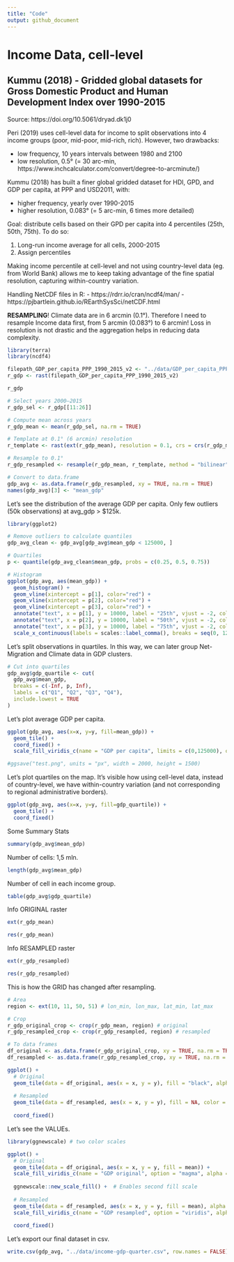 ```yaml
---
title: "Code"
output: github_document
---
```


# Income Data, cell-level

## Kummu (2018) - Gridded global datasets for Gross Domestic Product and Human Development Index over 1990-2015

Source: https://doi.org/10.5061/dryad.dk1j0

Peri (2019) uses cell-level data for income to split observations into 4 income groups (poor, mid-poor, mid-rich, rich). However, two drawbacks:

- low frequency, 10 years intervals between 1980 and 2100
- low resolution, 0.5° (= 30 arc-min, https://www.inchcalculator.com/convert/degree-to-arcminute/)

Kummu (2018) has built a finer global gridded dataset for HDI, GPD, and GDP per capita, at PPP and USD2011, with:

- higher frequency, yearly over 1990-2015
- higher resolution, 0.083° (= 5 arc-min, 6 times more detailed)

Goal: distribute cells based on their GPD per capita into 4 percentiles (25th, 50th, 75th). To do so:

1) Long-run income average for all cells, 2000-2015
2) Assign percentiles

Making income percentile at cell-level and not using country-level data (eg. from World Bank) allows me to keep taking advantage of the fine spatial resolution, capturing within-country variation.

Handling NetCDF files in R:
- https://rdrr.io/cran/ncdf4/man/
- https://pjbartlein.github.io/REarthSysSci/netCDF.html

**RESAMPLING**! Climate data are in 6 arcmin (0.1°). Therefore I need to resample Income data first, from 5 arcmin (0.083°) to 6 arcmin! Loss in resolution is not drastic and the aggregation helps in reducing data complexity. 

```r
library(terra)
library(ncdf4)

filepath_GDP_per_capita_PPP_1990_2015_v2 <- "../data/GDP_per_capita_PPP_1990_2015_v2.nc"
r_gdp <- rast(filepath_GDP_per_capita_PPP_1990_2015_v2)

r_gdp
```

```r
# Select years 2000–2015
r_gdp_sel <- r_gdp[[11:26]]

# Compute mean across years
r_gdp_mean <- mean(r_gdp_sel, na.rm = TRUE)

# Template at 0.1° (6 arcmin) resolution
r_template <- rast(ext(r_gdp_mean), resolution = 0.1, crs = crs(r_gdp_mean))

# Resample to 0.1°
r_gdp_resampled <- resample(r_gdp_mean, r_template, method = "bilinear")

# Convert to data.frame
gdp_avg <- as.data.frame(r_gdp_resampled, xy = TRUE, na.rm = TRUE)
names(gdp_avg)[3] <- "mean_gdp"
```

Let's see the distribution of the average GDP per capita. Only few outliers (50k observations) at avg_gdp > $125k.

```r
library(ggplot2)

# Remove outliers to calculate quantiles
gdp_avg_clean <- gdp_avg[gdp_avg$mean_gdp < 125000, ]

# Quartiles
p <- quantile(gdp_avg_clean$mean_gdp, probs = c(0.25, 0.5, 0.75))

# Histogram
ggplot(gdp_avg, aes(mean_gdp)) +
  geom_histogram() +
  geom_vline(xintercept = p[1], color="red") +
  geom_vline(xintercept = p[2], color="red") +
  geom_vline(xintercept = p[3], color="red") +
  annotate("text", x = p[1], y = 10000, label = "25th", vjust = -2, color = "red") +
  annotate("text", x = p[2], y = 10000, label = "50th", vjust = -2, color = "red") +
  annotate("text", x = p[3], y = 10000, label = "75th", vjust = -2, color = "red") +
  scale_x_continuous(labels = scales::label_comma(), breaks = seq(0, 125000, by=25000))
```

Let's split observations in quartiles. In this way, we can later group Net-Migration and Climate data in GDP clusters.

```r
# Cut into quartiles
gdp_avg$gdp_quartile <- cut(
  gdp_avg$mean_gdp,
  breaks = c(-Inf, p, Inf),
  labels = c("Q1", "Q2", "Q3", "Q4"),
  include.lowest = TRUE
)
```

Let's plot average GDP per capita.

```r
ggplot(gdp_avg, aes(x=x, y=y, fill=mean_gdp)) +
  geom_tile() +
  coord_fixed() +
  scale_fill_viridis_c(name = "GDP per capita", limits = c(0,125000), oob = scales::squish)

#ggsave("test.png", units = "px", width = 2000, height = 1500)
```

Let's plot quartiles on the map. It's visible how using cell-level data, instead of country-level, we have within-country variation (and not corresponding to regional administrative borders).

```r
ggplot(gdp_avg, aes(x=x, y=y, fill=gdp_quartile)) +
  geom_tile() +
  coord_fixed()
```

Some Summary Stats

```r
summary(gdp_avg$mean_gdp)
```

Number of cells: 1,5 mln.

```r
length(gdp_avg$mean_gdp)
```

Number of cell in each income group.

```r
table(gdp_avg$gdp_quartile)
```

Info ORIGINAL raster

```r
ext(r_gdp_mean)
```

```r
res(r_gdp_mean)
```

Info RESAMPLED raster

```r
ext(r_gdp_resampled)
```

```r
res(r_gdp_resampled)
```

This is how the GRID has changed after resampling. 

```r
# Area
region <- ext(10, 11, 50, 51) # lon_min, lon_max, lat_min, lat_max

# Crop
r_gdp_original_crop <- crop(r_gdp_mean, region) # original
r_gdp_resampled_crop <- crop(r_gdp_resampled, region) # resampled

# To data frames
df_original <- as.data.frame(r_gdp_original_crop, xy = TRUE, na.rm = TRUE)
df_resampled <- as.data.frame(r_gdp_resampled_crop, xy = TRUE, na.rm = TRUE)

ggplot() +
  # Original
  geom_tile(data = df_original, aes(x = x, y = y), fill = "black", alpha = .5, color = "black", linewidth = 1) +
  
  # Resampled
  geom_tile(data = df_resampled, aes(x = x, y = y), fill = NA, color = "red", linewidth = 1) +
  
  coord_fixed()
```

Let's see the VALUEs.

```r
library(ggnewscale) # two color scales

ggplot() +
  # Original
  geom_tile(data = df_original, aes(x = x, y = y, fill = mean)) +
  scale_fill_viridis_c(name = "GDP original", option = "magma", alpha = .8) +
  
  ggnewscale::new_scale_fill() +  # Enables second fill scale
  
  # Resampled
  geom_tile(data = df_resampled, aes(x = x, y = y, fill = mean), alpha = .5, color = "black", linewidth = .5) +
  scale_fill_viridis_c(name = "GDP resampled", option = "viridis", alpha = 0.6) +
  
  coord_fixed()
```

Let's export our final dataset in csv.

```r
write.csv(gdp_avg, "../data/income-gdp-quarter.csv", row.names = FALSE)
```